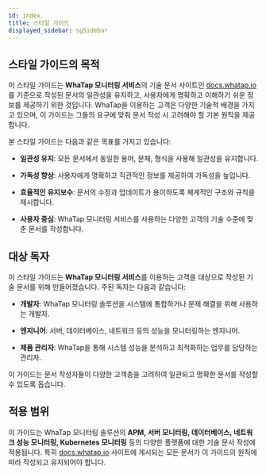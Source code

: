 ```yaml
---
id: index
title: 스타일 가이드
displayed_sidebar: sgSidebar
---
```


## 스타일 가이드의 목적

이 스타일 가이드는 **WhaTap 모니터링 서비스**의 기술 문서 사이트인 [docs.whatap.io](https://docs.whatap.io/)를 기준으로 작성된 문서의 일관성을 유지하고, 사용자에게 명확하고 이해하기 쉬운 정보를 제공하기 위한 것입니다. WhaTap을 이용하는 고객은 다양한 기술적 배경을 가지고 있으며, 이 가이드는 그들의 요구에 맞춰 문서 작성 시 고려해야 할 기본 원칙을 제공합니다.

본 스타일 가이드는 다음과 같은 목표를 가지고 있습니다:

- **일관성 유지**: 모든 문서에서 동일한 용어, 문체, 형식을 사용해 일관성을 유지합니다.

- **가독성 향상**: 사용자에게 명확하고 직관적인 정보를 제공하여 가독성을 높입니다.

- **효율적인 유지보수**: 문서의 수정과 업데이트가 용이하도록 체계적인 구조와 규칙을 제시합니다.

- **사용자 중심**: WhaTap 모니터링 서비스를 사용하는 다양한 고객의 기술 수준에 맞춘 문서를 작성합니다.

## 대상 독자

이 스타일 가이드는 **WhaTap 모니터링 서비스**를 이용하는 고객을 대상으로 작성된 기술 문서를 위해 만들어졌습니다. 주된 독자는 다음과 같습니다:

- **개발자**: WhaTap 모니터링 솔루션을 시스템에 통합하거나 문제 해결을 위해 사용하는 개발자.

- **엔지니어**: 서버, 데이터베이스, 네트워크 등의 성능을 모니터링하는 엔지니어.

- **제품 관리자**: WhaTap을 통해 시스템 성능을 분석하고 최적화하는 업무를 담당하는 관리자.

이 가이드는 문서 작성자들이 다양한 고객층을 고려하여 일관되고 명확한 문서를 작성할 수 있도록 돕습니다.

## 적용 범위

이 가이드는 WhaTap 모니터링 솔루션의 **APM, 서버 모니터링, 데이터베이스, 네트워크 성능 모니터링, Kubernetes 모니터링** 등의 다양한 플랫폼에 대한 기술 문서 작성에 적용됩니다. 특히 [docs.whatap.io](https://docs.whatap.io/) 사이트에 게시되는 모든 문서가 이 가이드의 원칙에 따라 작성되고 유지되어야 합니다.